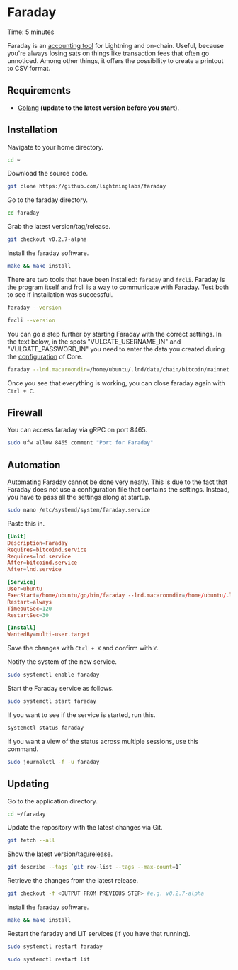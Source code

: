 
# Faraday

<Callout emoji="&#x2139;">
	Time: 5 minutes
</Callout>

Faraday is an [accounting tool](https://lightning.engineering/posts/2020-09-15-faraday-accounting) for Lightning and on-chain. Useful, because you're always losing sats on things like transaction fees that often go unnoticed. Among other things, it offers the possibility to create a printout to CSV format.

## Requirements

* [Golang](/raspberry-pi/common-dependencies#golang) **\(update to the latest version before you start\)**.

## Installation

Navigate to your home directory.

```bash
cd ~
```

Download the source code.

```bash
git clone https://github.com/lightninglabs/faraday
```

Go to the faraday directory.

```bash
cd faraday
```

Grab the latest version/tag/release.

```bash
git checkout v0.2.7-alpha
```

Install the faraday software.

```bash
make && make install
```

There are two tools that have been installed: `faraday` and `frcli`. Faraday is the program itself and frcli is a way to communicate with Faraday. Test both to see if installation was successful.

```bash
faraday --version

frcli --version
```

You can go a step further by starting Faraday with the correct settings. In the text below, in the spots "VULGATE_USERNAME_IN" and "VULGATE_PASSWORD_IN" you need to enter the data you created during the [configuration](/bitcoin-core/configure-and-start) of Core.

```bash
faraday --lnd.macaroondir=/home/ubuntu/.lnd/data/chain/bitcoin/mainnet --lnd.tlscertpath=/home/ubuntu/.lnd/tls.cert --lnd.rpcserver=127.0.0.1:10009 --connect_bitcoin --bitcoin.host=127.0.0.1:8332 --bitcoin.user=ENTER_USERNAME_HERE--bitcoin.password=ENTER_PASSWORD_HERE
```

Once you see that everything is working, you can close faraday again with `Ctrl + C`.

## Firewall

You can access faraday via gRPC on port 8465.

```bash
sudo ufw allow 8465 comment "Port for Faraday"
```

## Automation

Automating Faraday cannot be done very neatly. This is due to the fact that Faraday does not use a configuration file that contains the settings. Instead, you have to pass all the settings along at startup.

```bash
sudo nano /etc/systemd/system/faraday.service
```

Paste this in.

```toml
[Unit]
Description=Faraday
Requires=bitcoind.service
Requires=lnd.service
After=bitcoind.service
After=lnd.service

[Service]
User=ubuntu
ExecStart=/home/ubuntu/go/bin/faraday --lnd.macaroondir=/home/ubuntu/.lnd/data/chain/bitcoin/mainnet --lnd.tlscertpath=/home/ubuntu/.lnd/tls. cert --lnd.rpcserver=127.0.0.1:10009 --connect_bitcoin --bitcoin.host=127.0.0.1:8332 --bitcoin.user=ENTER_USERNAME_HERE--bitcoin.password=ENTER_PASSWORD_HERE
Restart=always
TimeoutSec=120
RestartSec=30

[Install]
WantedBy=multi-user.target
```

Save the changes with `Ctrl + X` and confirm with `Y`.

Notify the system of the new service.

```bash
sudo systemctl enable faraday
```

Start the Faraday service as follows.

```bash
sudo systemctl start faraday
```

If you want to see if the service is started, run this.

```bash
systemctl status faraday
```

If you want a view of the status across multiple sessions, use this command.

```bash
sudo journalctl -f -u faraday
```

## Updating

Go to the application directory.

```bash
cd ~/faraday
```

Update the repository with the latest changes via Git.

```bash
git fetch --all
```

Show the latest version/tag/release.

```bash
git describe --tags `git rev-list --tags --max-count=1`
```

Retrieve the changes from the latest release.

```bash
git checkout -f <OUTPUT FROM PREVIOUS STEP> #e.g. v0.2.7-alpha
```

Install the faraday software.

```bash
make && make install
```

Restart the faraday and LiT services (if you have that running).

```bash
sudo systemctl restart faraday

sudo systemctl restart lit
```
